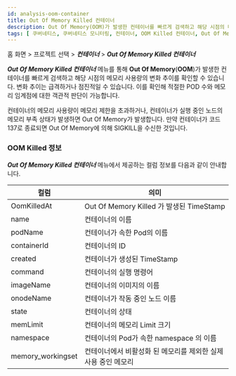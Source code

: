 ```yaml
---
id: analysis-oom-container
title: Out Of Memory Killed 컨테이너
description: Out Of Memory(OOM)가 발생한 컨테이너를 빠르게 검색하고 해당 시점의 메모리 사용량의 변화 추이를 확인할 수 있습니다.
tags: [ 쿠버네티스, 쿠버네티스 모니터링, 컨테이너, OOM Killed 컨테이너, Out Of Memory ]
---
```


홈 화면 > 프로젝트 선택 > ***컨테이너*** > ***Out Of Memory Killed 컨테이너***

***Out Of Memory Killed 컨테이너*** 메뉴를 통해 **Out Of Memory**(**OOM**)가 발생한 컨테이너를 빠르게 검색하고 해당 시점의 메모리 사용량의 변화 추이를 확인할 수 있습니다. 변화 추이는 급격하거나 점진적일 수 있습니다. 이를 확인해 적절한 POD 수와 메모리 임계점에 대한 객관적 판단이 가능합니다.

<ImgLang img='whatap_kubernetes_analysis_oom_container_1.png' desc='Out Of Memory Killed 컨테이너' />

컨테이너의 메모리 사용량이 메모리 제한을 초과하거나, 컨테이너가 실행 중인 노드의 메모리 부족 상태가 발생하면 Out Of Memory가 발생합니다. 만약 컨테이너가 코드 137로 종료되면 Out Of Memory에 의해 SIGKILL을 수신한 것입니다.

### OOM Killed 정보 

***Out Of Memory Killed 컨테이너*** 메뉴에서 제공하는 컬럼 정보를 다음과 같이 안내합니다.

|컬럼|	의미|
|---|---|
|OomKilledAt|	Out Of Memory Killed 가 발생된 TimeStamp|
|name|	컨테이너의 이름|
|podName|	컨테이너가 속한 Pod의 이름|
|containerId|	컨테이너의 ID|
|created|	컨테이너가 생성된 TimeStamp|
|command|	컨테이너의 실행 명령어|
|imageName|	컨테이너의 이미지의 이름|
|onodeName|	컨테이너가 작동 중인 노드 이름|
|state|	컨테이너의 상태|
|memLimit|	컨테이너의 메모리 Limit 크기|
|namespace|	컨테이너의 Pod가 속한 namespace 의 이름|
|memory_workingset|	컨테이너에서 비활성화 된 메모리를 제외한 실제 사용 중인 메모리|
